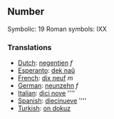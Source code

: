 ==Number==

Symbolic: 19
Roman symbols: IXX

===Translations===

*[[Dutch]]: [[negentien]] ''f''
*[[Esperanto]]: [[dek naŭ]]
*[[French]]: [[dix neuf]] ''m''
*[[German]]: [[neunzehn]] ''f''
*[[Italian]]: [[dici nove]] ''''
*[[Spanish]]: [[diecinueve]] ''''
*[[Turkish]]: [[on dokuz]]